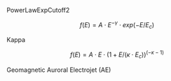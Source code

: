 


PowerLawExpCutoff2

$$
f(E) = A ⋅ E^{-γ} ⋅ exp(-E/E_c)
$$

Kappa

$$
f(E) = A ⋅ E ⋅ (1 + E/(κ⋅E_c))^{(-κ-1)}
$$


Geomagnetic Auroral Electrojet (AE)

<!-- https://wdc.kugi.kyoto-u.ac.jp/aedir/ -->